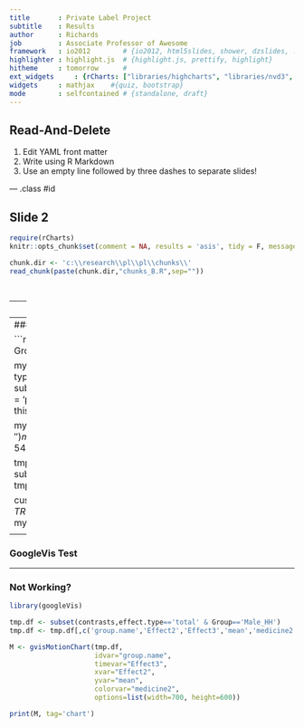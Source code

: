 ```yaml
---
title       : Private Label Project 
subtitle    : Results 
author      : Richards
job         : Associate Professor of Awesome
framework   : io2012        # {io2012, html5slides, shower, dzslides, ...}
highlighter : highlight.js  # {highlight.js, prettify, highlight}
hitheme     : tomorrow      # 
ext_widgets     : {rCharts: ["libraries/highcharts", "libraries/nvd3", "libraries/morris", "libraries/dimple", "libraries/Rickshaw"]}           
widgets     : mathjax    #{quiz, bootstrap}
mode        : selfcontained # {standalone, draft}
---
```



## Read-And-Delete

1. Edit YAML front matter
2. Write using R Markdown
3. Use an empty line followed by three dashes to separate slides!

--- .class #id 

## Slide 2

 
```r
require(rCharts)
knitr::opts_chunk$set(comment = NA, results = 'asis', tidy = F, message = T)
```


```r
chunk.dir <- 'c:\\research\\pl\\pl\\chunks\\'
read_chunk(paste(chunk.dir,"chunks_B.R",sep=""))
```

```r
```

```r
```

---
### Model 

---
### Private Label Results: Single Male Households 

```r

np <- length(unique(contrasts$category))
tmp.plot.df <- subset(contrasts, Group=='Male_HH' & effect.type=='total')

my.hP <- hPlot(mean ~ Effect2, 
               data=tmp.plot.df, 
               group='group.name',
               type='line',
               title='Change in PL share compared to 18-34 Age group',
               subtitle='115 Category Groups',
               radius=0)
my.hP$plotOptions(line = list(cursor = 'pointer',point = list(events = list(click = "#! function() { alert ('Category: '+ this.category); } !#"))))
                    
my.hP$tooltip(pointFormat='{series.name}',headerFormat='')
my.hP$legend(enabled = F)
my.hP$xAxis(categories = c("35-44", "45-54","55-64",'65+'),title='Age')
my.hP$yAxis(title='Change in PL share')
          
tmp2 <- subset(tmp.plot.df[,c('category','medicine','group.name')],!duplicated(category))
tmp2 <- tmp2[order(tmp2$group.name),]

custom.col <- rep('rgba(223, 83, 83, .3)',np)
custom.col[tmp2$medicine==TRUE] <- 'rgba(119, 152, 191, .3)'
my.hP$colors(custom.col) 
my.hP$chart(height=500,width=900)
```

<div id ="chart1"></div>
```r
my.hP$print('chart1', include_assets=TRUE, cdn = T)
```

---
### GoogleVis Test 


---
### Not Working?

```r

library(googleVis)

tmp.df <- subset(contrasts,effect.type=='total' & Group=='Male_HH')
tmp.df <- tmp.df[,c('group.name','Effect2','Effect3','mean','medicine2')]

M <- gvisMotionChart(tmp.df,
                     idvar="group.name", 
                     timevar="Effect3",
                     xvar="Effect2", 
                     yvar="mean",
                     colorvar="medicine2",
                     options=list(width=700, height=600))

print(M, tag='chart')
```


